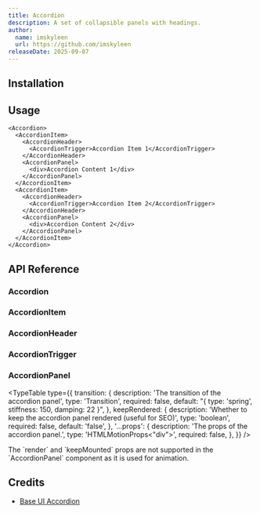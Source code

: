 ```yaml
---
title: Accordion
description: A set of collapsible panels with headings.
author:
  name: imskyleen
  url: https://github.com/imskyleen
releaseDate: 2025-09-07
---
```


<ComponentPreview name="demo-primitives-base-accordion" />

## Installation

<ComponentInstallation name="primitives-base-accordion" />

## Usage

```tsx
<Accordion>
  <AccordionItem>
    <AccordionHeader>
      <AccordionTrigger>Accordion Item 1</AccordionTrigger>
    </AccordionHeader>
    <AccordionPanel>
      <div>Accordion Content 1</div>
    </AccordionPanel>
  </AccordionItem>
  <AccordionItem>
    <AccordionHeader>
      <AccordionTrigger>Accordion Item 2</AccordionTrigger>
    </AccordionHeader>
    <AccordionPanel>
      <div>Accordion Content 2</div>
    </AccordionPanel>
  </AccordionItem>
</Accordion>
```

## API Reference

### Accordion

<ExternalLink
  href="https://base-ui.com/react/components/accordion#root"
  text="Base UI API Reference - Accordion.Root"
/>

### AccordionItem

<ExternalLink
  href="https://base-ui.com/react/components/accordion#item"
  text="Base UI API Reference - Accordion.Item"
/>

### AccordionHeader

<ExternalLink
  href="https://base-ui.com/react/components/accordion#header"
  text="Base UI API Reference - Accordion.Header"
/>

### AccordionTrigger

<ExternalLink
  href="https://base-ui.com/react/components/accordion#trigger"
  text="Base UI API Reference - Accordion.Trigger"
/>

### AccordionPanel

<ExternalLink
  href="https://base-ui.com/react/components/accordion#panel"
  text="Base UI API Reference - Accordion.Panel"
/>

<TypeTable
  type={{
    transition: {
      description: 'The transition of the accordion panel',
      type: 'Transition',
      required: false,
      default: "{ type: 'spring', stiffness: 150, damping: 22 }",
    },
    keepRendered: {
      description:
        'Whether to keep the accordion panel rendered (useful for SEO)',
      type: 'boolean',
      required: false,
      default: 'false',
    },
    '...props': {
      description: 'The props of the accordion panel.',
      type: 'HTMLMotionProps<"div">',
      required: false,
    },
  }}
/>

<Callout type="info">
  The `render` and `keepMounted` props are not supported in the `AccordionPanel`
  component as it is used for animation.
</Callout>

## Credits

- [Base UI Accordion](https://base-ui.com/react/components/accordion)
